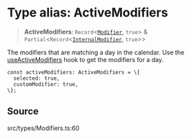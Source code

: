 # Type alias: ActiveModifiers

> **ActiveModifiers**: `Record`\<[`Modifier`](/api/latest/type-aliases/Modifier.mdx), `true`\> & `Partial`\<`Record`\<[`InternalModifier`](/api/latest/enumerations/InternalModifier.mdx), `true`\>\>

The modifiers that are matching a day in the calendar. Use the
[useActiveModifiers](/api/latest/functions/useActiveModifiers.mdx) hook to get the modifiers for a day.

    const activeModifiers: ActiveModifiers = \{
      selected: true,
      customModifier: true,
    \};

## Source

src/types/Modifiers.ts:60
